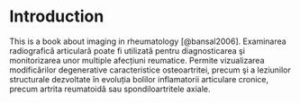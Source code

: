 # Introduction

This is a book about imaging in rheumatology [@bansal2006]. 
Examinarea radiografică articulară poate fi utilizată pentru diagnosticarea şi monitorizarea unor multiple afecțiuni reumatice. Permite vizualizarea modificărilor degenerative caracteristice osteoartritei, precum şi a leziunilor structurale dezvoltate în evoluția bolilor inflamatorii articulare cronice, precum artrita reumatoidă sau spondiloartritele axiale.

